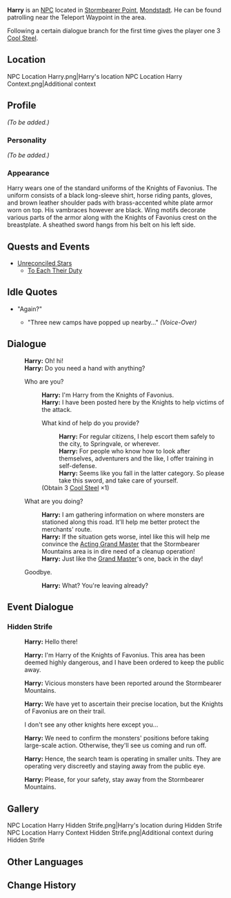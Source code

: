{{Meta
<!-- REMOVE THIS TEMPLATE AFTER ADDING MISSING INFO -->
|missing_NPC_profile  = yes
}}
{{Character Infobox
|type             = NPC
|image            = NPC Harry.png
|region           = Mondstadt
|title            = Knight of Favonius
|affiliation      = Knights of Favonius
|dialoguereward   = {{card|Cool Steel|1}}
}}
'''Harry''' is an [[NPC]] located in [[Stormbearer Point]], [[Mondstadt]]. He can be found patrolling near the Teleport Waypoint in the area.

Following a certain dialogue branch for the first time gives the player one 3{{star}} [[Cool Steel]].

==Location==
<gallery hideaddbutton="true" captionalign="center">
NPC Location Harry.png|Harry's location
NPC Location Harry Context.png|Additional context
</gallery>

==Profile==
<!--detailed story/lore information goes here-->
''(To be added.)''

===Personality===
''(To be added.)''

===Appearance===
Harry wears one of the standard uniforms of the Knights of Favonius. The uniform consists of a black long-sleeve shirt, horse riding pants, gloves, and brown leather shoulder pads with brass-accented white plate armor worn on top. His vambraces however are black. Wing motifs decorate various parts of the armor along with the Knights of Favonius crest on the breastplate. A sheathed sword hangs from his belt on his left side.

==Quests and Events==
* [[Unreconciled Stars]]
** [[To Each Their Duty]]

==Idle Quotes==
* "Again?"
** {{A|VO Harry 01.ogg}} "Three new camps have popped up nearby..." ''(Voice-Over)''

==Dialogue==
{{Dialogue start}}
:'''Harry:''' Oh! hi!<!--"hi" is lowercase in-game-->
:'''Harry:''' Do you need a hand with anything?
:{{DIcon}} Who are you?
::'''Harry:''' I'm Harry from the Knights of Favonius.
::'''Harry:''' I have been posted here by the Knights to help victims of the attack.
::{{DIcon|Reward}} What kind of help do you provide?
:::'''Harry:''' For regular citizens, I help escort them safely to the city, to Springvale, or wherever.
:::'''Harry:''' For people who know how to look after themselves, adventurers and the like, I offer training in self-defense.
:::'''Harry:''' Seems like you fall in the latter category. So please take this sword, and take care of yourself.
::;(Obtain 3{{star}} [[Cool Steel]] ×1)
:{{DIcon}} What are you doing?
::'''Harry:''' I am gathering information on where monsters are stationed along this road. It'll help me better protect the merchants' route.
::'''Harry:''' If the situation gets worse, intel like this will help me convince the [[Jean|Acting Grand Master]] that the Stormbearer Mountains area is in dire need of a cleanup operation!
::'''Harry:''' Just like the [[Varka|Grand Master]]'s one, back in the day!
:{{DIcon}} Goodbye.
::'''Harry:''' What? You're leaving already?
{{Dialogue end}}

==Event Dialogue==
===Hidden Strife===
{{Dialogue start}}
:{{A|vo hyeq002 11 harry 01.ogg}} '''Harry:''' Hello there!
:{{A|vo hyeq002 11 harry 02.ogg}} '''Harry:''' I'm Harry of the Knights of Favonius. This area has been deemed highly dangerous, and I have been ordered to keep the public away.
:{{A|vo hyeq002 11 harry 03.ogg}} '''Harry:''' Vicious monsters have been reported around the Stormbearer Mountains.
:{{A|vo hyeq002 11 harry 04.ogg}} '''Harry:''' We have yet to ascertain their precise location, but the Knights of Favonius are on their trail.
:{{DIcon}} I don't see any other knights here except you...
:{{A|vo hyeq002 11 harry 05.ogg}} '''Harry:''' We need to confirm the monsters' positions before taking large-scale action. Otherwise, they'll see us coming and run off.
:{{A|vo hyeq002 11 harry 06.ogg}} '''Harry:''' Hence, the search team is operating in smaller units. They are operating very discreetly and staying away from the public eye.
:{{A|vo hyeq002 11 harry 07.ogg}} '''Harry:''' Please, for your safety, stay away from the Stormbearer Mountains.
{{Dialogue end}}

==Gallery==
<gallery hideaddbutton="true" captionalign="center">
NPC Location Harry Hidden Strife.png|Harry's location during Hidden Strife
NPC Location Harry Context Hidden Strife.png|Additional context during Hidden Strife
</gallery>

==Other Languages==
{{Other Languages|default_hidden = 1
|en      = Harry
|zhs     = 哈里
|zhs_rm  = Hālǐ
|zht     = 哈利
|zht_rm  = Hālǐ
|ja      = ハリー
|ja_rm   = Harii
|ko      = 해리
|ko_rm   = 
|es      = Harry
|fr      = Harry
|ru      = Гарри
|th      = Harry
|vi      = Harry
|de      = Harry
|id      = Harry
|pt      = Harry
}}

==Change History==
{{Change History|1.0}}